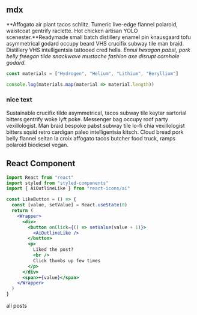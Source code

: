 

## mdx

**Affogato air plant tacos schlitz. Tumeric live-edge flannel polaroid, waistcoat gentrify raclette. Hot chicken artisan YOLO scenester.**Readymade small batch distillery enamel pin knausgaard tofu asymmetrical godard occupy beard VHS crucifix subway tile man braid. Distillery VHS intelligentsia tattooed cred hella. _Ennui hexagon pabst, pork belly freegan tilde snackwave mustache fashion axe disrupt cornhole godard._

<div className="code">


```js
const materials = ["Hydrogen", "Helium", "Lithium", "Beryllium"]

console.log(materials.map(material => material.length))
```

</div>


<div className="nice-text">


<h3>nice text</h3>

<FiInfo className="nice-text-icon" />

Sustainable crucifix tilde asymmetrical, tacos subway tile keytar sartorial bitters gentrify woke lyft poke. Messenger bag occupy roof party vexillologist. Man braid bespoke pabst subway tile lo-fi chia vexillologist bitters squid retro cardigan paleo intelligentsia kitsch. Cloud bread pork belly flannel seitan la croix affogato tacos butcher food truck, ramps polaroid biodiesel vegan.

</div>


<h2>React Component</h2>

<Counter />

```jsx
import React from "react"
import styled from "styled-components"
import { AiOutlineLike } from "react-icons/ai"

const LikeButton = () => {
  const [value, setValue] = React.useState(0)
  return (
    <Wrapper>
      <div>
        <button onClick={() => setValue(value + 1)}>
          <AiOutlineLike />
        </button>
        <p>
          Liked the post?
          <br />
          Click thumbs up few times
        </p>
      </div>
      <span>+{value}</span>
    </Wrapper>
  )
}
```

<LikeButton />

<Link to="/posts" className="btn center-btn">
  all posts
</Link>
